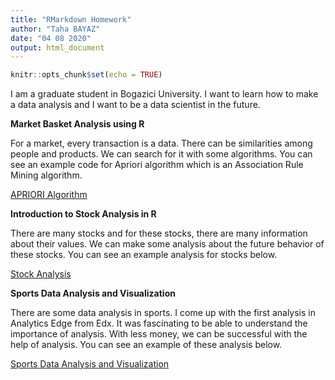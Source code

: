 ```yaml
---
title: "RMarkdown Homework"
author: "Taha BAYAZ"
date: "04 08 2020"
output: html_document
---
```


```r
knitr::opts_chunk$set(echo = TRUE)
```

I am a graduate student in Bogazici University. I want to learn how to make a data analysis and I want to be a data scientist in the future.

**Market Basket Analysis using R**

For a market, every transaction is a data. There can be similarities among people and products. We can search for it with some algorithms. You can see an example code for Apriori algorithm which is an Association Rule Mining algorithm.

[APRIORI Algorithm](https://www.datacamp.com/community/tutorials/market-basket-analysis-r)

**Introduction to Stock Analysis in R**

There are many stocks and for these stocks, there are many information about their values. We can make some analysis about the future behavior of these stocks. You can see an example analysis for stocks below.

[Stock Analysis](https://lamfo-unb.github.io/2017/07/22/intro-stock-analysis-1/)

**Sports Data Analysis and Visualization**

There are some data analysis in sports. I come up with the first analysis in Analytics Edge from Edx. It was fascinating to be able to understand the importance of analysis. With less money, we can be successful with the help of analysis. You can see an example of these analysis below.

[Sports Data Analysis and Visualization](http://mattwaite.github.io/sports/)